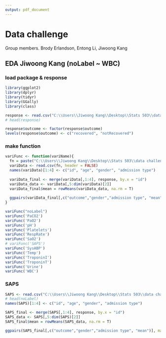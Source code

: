 ---
output: pdf_document
---
# Data challenge
Group members. Brody Erlandson, Entong Li, Jiwoong Kang

## EDA Jiwoong Kang (noLabel ~ WBC)

### load package & response
```{r results = FALSE, message = FALSE, echo = FALSE, warning = FALSE}
library(ggplot2)
library(dplyr)
library(tidyr)
library(GGally)
library(class)

response <- read.csv("C:\\Users\\Jiwoong Kang\\Desktop\\Stats 503\\data challenge\\final_data\\train_outcome.csv")
# head(response)

response$outcome <- factor(response$outcome)
levels(response$outcome) <- c("recovered", "notRecovered")
```

### make function
```{r message = FALSE, echo = FALSE, warning = FALSE}
variFunc <- function(variName){
  fn = paste("C:\\Users\\Jiwoong Kang\\Desktop\\Stats 503\\data challenge\\EDA_Ji\\", variName, ".csv", sep="")
  variData <- read.csv(fn, header = FALSE)
  names(variData)[1:4] <- c("id", "age", "gender", "admission type")
  
  variData_final <- merge(variData[,1:4], response, by.x = "id")
  variData_data <- variData[,5:dim(variData)[2]]
  variData_final$mean = rowMeans(variData_data, na.rm = T)
  
  ggpairs(variData_final[,c("outcome","gender","admission type", "mean")], mapping = ggplot2::aes(colour=outcome)) + theme_bw()
}
```

```{r message = FALSE, echo = FALSE, warning = FALSE}
variFunc("noLabel")
variFunc('PaCO2')
variFunc('PaO2')
variFunc('pH')
variFunc('Platelets')
variFunc('RespRate')
variFunc('SaO2')
# variFunc('SAPS')
variFunc('SysABP')
variFunc('Temp')
variFunc('TroponinI')
variFunc('TroponinT')
variFunc('Urine')
variFunc('WBC')
```

### SAPS
```{r message = FALSE, echo = FALSE, warning = FALSE}
SAPS <- read.csv("C:\\Users\\Jiwoong Kang\\Desktop\\Stats 503\\data challenge\\EDA_Ji\\noLabel.csv", header = FALSE)
# head(noLabel)
names(SAPS)[1:4] <- c("id", "age", "gender", "admission type")

SAPS_final <- merge(SAPS[,1:4], response, by.x = "id")
SAPS_data <- SAPS[,5:dim(SAPS)[2]]
SAPS_final$mean = rowMeans(SAPS_data, na.rm = T)

ggpairs(SAPS_final[,c("outcome","gender","admission type", "mean")], mapping = ggplot2::aes(colour=outcome)) + theme_bw()
```
